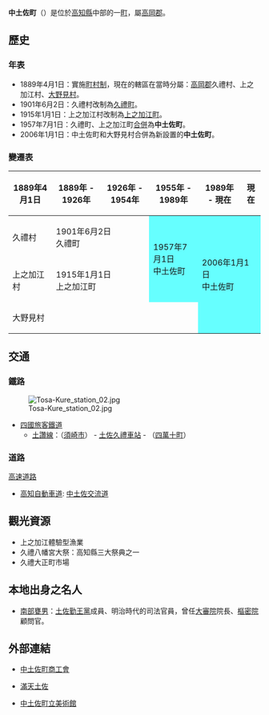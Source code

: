 {{日本町村
| 自治體名=中土佐
| 町村=町
| 圖像=[[File:Kure_Hachimangu_shrine.jpg|240px]]
| 圖像說明=[[久禮八幡宮|久禮八幡宮]]
| 町村章=[[File:Flag_of_Nakatosa_Kochi.JPG|100px]]
| 日文原名=中土佐町
| 平假名=なかとさちょう
| 羅馬字拼音=Nakatosa-chō
| 都道府縣=高知縣
| 支廳=
| 郡=高岡郡
| 編號=39401-7
| 面積=193.19
| 邊界未定=
| 人口=7,928
| 統計時間=2012年2月29日
| 自治體=[[須崎市|須崎市]]、[[津野町|津野町]]、[[四万十町|四万十町]]
| 樹=[[烏心石|烏心石]]
| 花=[[野地菊|野地菊]]
| 鳥=[[藍磯鶇|藍磯鶇]]
| 其他象徵物=
| 其他象徵=
| 首長=池田洋光
| 卸任日期=2014年2月5日
| 議員數=12
| 郵遞區號=789-1301
| 所在地=高岡郡中土佐町久礼6602-2
| 電話號碼=889-40-1283
| 外部連結=http://www.town.nakatosa.lg.jp/
| 經度=
| 緯度=
| 地圖=[[File:Nakatosa_in_Kochi_Prefecture_Ja.svg|250px]]
| 註記=人口：[http://www.town.nakatosa.lg.jp/jinkou/index.html 中土佐町官方網頁]
}}
'''中土佐町'''（{{jpn|j=中土佐町|hg=なかとさちょう|rm=Nakatosa chō|f=y}}）是位於[[高知縣|高知縣]]中部的一[[町|町]]，屬[[高岡郡|高岡郡]]。

==歷史==
===年表===
* 1889年4月1日：實施[[町村制|町村制]]，現在的轄區在當時分屬：[[高岡郡|高岡郡]]久禮村、上之加江村、[[大野見村|大野見村]]。
* 1901年6月2日：久禮村改制為[[久禮町|久禮町]]。
* 1915年1月1日：上之加江村改制為[[上之加江町|上之加江町]]。
* 1957年7月1日：久禮町、上之加江町[[市町村合併|合併]]為'''中土佐町'''。
* 2006年1月1日：中土佐町和大野見村合併為新設置的'''中土佐町'''。


===變遷表===
{| class="wikitable" style="font-size:small"
! 1889年4月1日
! 1889年 - 1926年
! 1926年 - 1954年
! 1955年 - 1989年
! 1989年 - 現在
! 現在
|-
| 久禮村
| colspan=2 | 1901年6月2日<br>久禮町
| rowspan=2 style="background-color:#6ff;" | 1957年7月1日<br>中土佐町
| rowspan=3 colspan=2 style="background-color:#6ff;" | 2006年1月1日<br>中土佐町
|-
| 上之加江村
| colspan=2 | 1915年1月1日<br>上之加江町
|-
| colspan=4 | 大野見村
|}

== 交通 ==
=== 鐵路 ===
[[File:Tosa-Kure_station_02.jpg|thumb]]
* [[四國旅客鐵道|四國旅客鐵道]]
** [[土讚線|土讚線]]：（[[須崎市|須崎市]]） - [[土佐久禮車站|土佐久禮車站]] - （[[四萬十町|四萬十町]]）

=== 道路 ===
; [[高速道路|高速道路]]
* [[高知自動車道|高知自動車道]]: [[中土佐交流道|中土佐交流道]]

==觀光資源==
* 上之加江體驗型漁業
* 久禮八幡宮大祭：高知縣三大祭典之一
* 久禮大正町市場

==本地出身之名人==
* [[南部甕男|南部甕男]]：[[土佐勤王黨|土佐勤王黨]]成員、明治時代的司法官員，曾任[[大審院|大審院]]院長、[[樞密院_(日本)|樞密院]]顧問官。

==外部連結==
{{commonscat|Nakatosa, Kochi}}
* {{Ja}} [http://www.kochi-shokokai.jp/nakatosa/ 中土佐町商工會]{{Wayback|url=http://www.kochi-shokokai.jp/nakatosa/ |date=20120531052905 }}
* {{Ja}} [http://www.mantentosa.com/ 滿天土佐]{{Wayback|url=http://www.mantentosa.com/ |date=20120624211421 }}
* {{Ja}} [http://www.mantentosa.com/culture/museum/ 中土佐町立美術館]{{Wayback|url=http://www.mantentosa.com/culture/museum/ |date=20131207081327 }}

{{高知縣}}{{Authority control}}